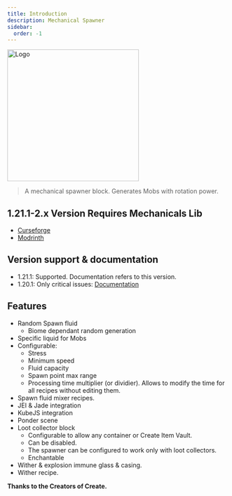 ```yaml
---
title: Introduction
description: Mechanical Spawner
sidebar:
  order: -1
---
```


<img width="300" height="300" src="/spawner-logo-min.png" alt="Logo"/>

> A mechanical spawner block. Generates Mobs with rotation power.

## 1.21.1-2.x Version Requires Mechanicals Lib
- [Curseforge](https://www.curseforge.com/minecraft/mc-mods/mechanicals-lib "Curseforge")
- [Modrinth](https://modrinth.com/mod/mechanicals-lib "Modrinth")

## Version support & documentation
- 1.21.1: Supported. Documentation refers to this version.
- 1.20.1: Only critical issues: [Documentation](https://github.com/oierbravo/create-mechanical-spawner/tree/mc1.20.1/dev "Documentation")

## Features
- Random Spawn fluid
  - Biome dependant random generation
- Specific liquid for Mobs
- Configurable:
  - Stress
  - Minimum speed
  - Fluid capacity
  - Spawn point max range
  - Processing time multiplier (or dividier). Allows to modify the time for all recipes without editing them.
- Spawn fluid mixer recipes.
- JEI & Jade integration
- KubeJS integration
- Ponder scene
- Loot collector block
  - Configurable to allow any container or Create Item Vault.
  - Can be disabled.
  - The spawner can be configured to work only with loot collectors.
  - Enchantable
- Wither & explosion immune glass & casing.
- Wither recipe.

**Thanks to the Creators of Create.**